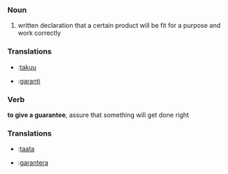 ===Noun===
#written declaration that a certain product will be fit for a purpose and work correctly


===Translations===
*{{fi}}:[[takuu]]
*{{sv}}:[[garanti]]

===Verb===
'''to give a guarantee''', assure that something will get done right


===Translations===
*{{fi}}:[[taata]]
*{{sv}}:[[garantera]]